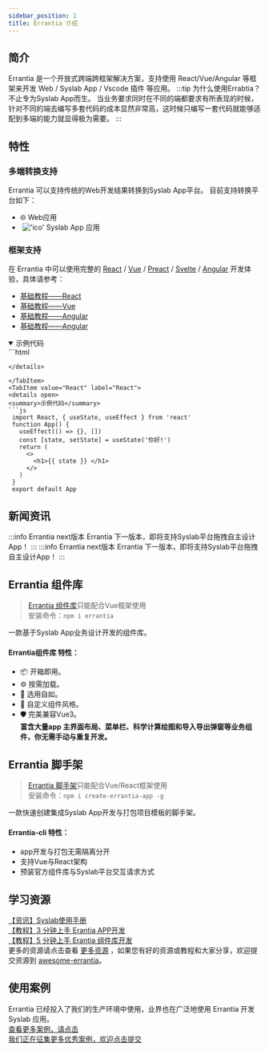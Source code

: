 ```yaml
---
sidebar_position: 1
title: Errantia 介绍
---
```

## 简介

Errantia 是一个开放式跨端跨框架解决方案，支持使用 React/Vue/Angular 等框架来开发 Web / Syslab App / Vscode 插件 等应用。
:::tip 为什么使用Errabtia？不止专为Syslab App而生。
当业务要求同时在不同的端都要求有所表现的时候，针对不同的端去编写多套代码的成本显然非常高，这时候只编写一套代码就能够适配到多端的能力就显得极为需要。
:::

## 特性
### 多端转换支持

Errantia 可以支持传统的Web开发结果转换到Syslab App平台。
目前支持转换平台如下：
*  🌐 Web应用
* &nbsp;!['ico'](../../../static/img/faviconLab.ico)&nbsp;Syslab App 应用

### 框架支持

在 Errantia 中可以使用完整的 [React](https://react.dev/) / [Vue](https://vuejs.org/) / [Preact](https://preactjs.com/) / [Svelte](https://svelte.dev/) / [Angular](https://angular.cn/) 开发体验，具体请参考：
* [基础教程——React](https://react.dev/)
* [基础教程——Vue](https://vuejs.org/)
* [基础教程——Angular](https://angular.cn/)
* [基础教程——Angular](https://preactjs.com/)


<Tabs>
 <TabItem value="Vue" label="Vue" default>
 <details open>
  <summary>示例代码</summary>
   ```html
   <script setup>
      import { erFlex } from 'errantia'
      import { ref, onMounted } from 'vue';
      onMounted(() => {})
      const msg = ref("你好!")
   </script>

   <template>
      <erFlex>{{ msg }}</erFlex>
   </template>

   <style scoped>
   </style>
   ```
  </details>

  </TabItem>
  <TabItem value="React" label="React">
   <details open>
   <summary>示例代码</summary>
   ```js
    import React, { useState, useEffect } from 'react'
    function App() {
      useEffect(() => {}, [])
      const [state, setState] = useState('你好!')
      return (
        <>
          <h1>{{ state }} </h1>
        </>
      )
    }
    export default App
   ```
  </details>
  </TabItem>
</Tabs>

## 新闻资讯
:::info Errantia next版本
 Errantia 下一版本，即将支持Syslab平台拖拽自主设计App！
:::
:::info Errantia next版本
 Errantia 下一版本，即将支持Syslab平台拖拽自主设计App！
:::

## Errantia 组件库
> [Errantia 组件库](../../module/about/introduce)只能配合Vue框架使用  
> 安装命令：`npm i errantia`  

一款基于Syslab App业务设计开发的组件库。
#### Errantia组件库 特性：
- 📦 开箱即用。
- ⚙️ 按需加载。
- 🌈 选用自如。
- 🎨 自定义组件风格。
- 🛡  完美兼容Vue3。  
**富含大量app 主界面布局、菜单栏、科学计算绘图和导入导出弹窗等业务组件，你无需手动与重复开发。**

## Errantia 脚手架
> [Errantia 脚手架](../quick_start/installUse.mdx)只能配合Vue/React框架使用  
> 安装命令：`npm i create-errantia-app -g`  

一款快速创建集成Syslab App开发与打包项目模板的脚手架。
#### Errantia-cli 特性：
* app开发与打包无需隔离分开
* 支持Vue与React架构
* 预装官方组件库与Syslab平台交互请求方式

## 学习资源
[【资讯】Syslab使用手册](http://docs-dev.tongyuan.cc/syslabdocs/Help/#/Doc/homepage.html)  
[【教程】3 分钟上手 Erantia APP开发](../../case/wave/testApp)  
[【教程】5 分钟上手 Erantia 组件库开发](../../case/wave/wave.md)  
更多的资源请点击查看 [更多资源](/) ，如果您有好的资源或教程和大家分享，欢迎提交资源到 [awesome-errantia](/)。

## 使用案例
Errantia 已经投入了我们的生产环境中使用，业界也在广泛地使用 Errantia 开发 Syslab 应用。  
[查看更多案例，请点击](../../case/caseInfo)  
[我们正在征集更多优秀案例，欢迎点击提交](/)